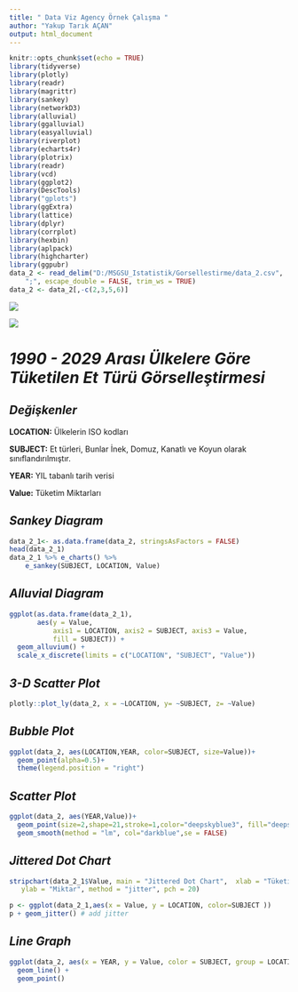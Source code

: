 ---
title: " Data Viz Agency Örnek Çalışma "
author: "Yakup Tarık AÇAN"
output: html_document
---

```{r setup, include=FALSE}
knitr::opts_chunk$set(echo = TRUE)
library(tidyverse)
library(plotly)
library(readr)
library(magrittr)
library(sankey)
library(networkD3)
library(alluvial)
library(ggalluvial)
library(easyalluvial)
library(riverplot)
library(echarts4r)
library(plotrix)
library(readr)
library(vcd) 
library(ggplot2)
library(DescTools) 
library("gplots")
library(ggExtra)
library(lattice)
library(dplyr)
library(corrplot)
library(hexbin)
library(aplpack)
library(highcharter)
library(ggpubr)
data_2 <- read_delim("D:/MSGSU_Istatistik/Gorsellestirme/data_2.csv", 
    ";", escape_double = FALSE, trim_ws = TRUE)
data_2 <- data_2[,-c(2,3,5,6)]
```

![ ](index.png)

![ ](MEAT.jpg)

# *1990 - 2029 Arası Ülkelere Göre Tüketilen Et Türü Görselleştirmesi*

## *Değişkenler*

**LOCATION:** Ülkelerin ISO kodları

**SUBJECT:** Et türleri, Bunlar İnek, Domuz, Kanatlı ve Koyun olarak sınıflandırılmıştır.

**YEAR:** YIL tabanlı tarih verisi

**Value:** Tüketim Miktarları


## *Sankey Diagram*

```{r Sankey Diagram}
data_2_1<- as.data.frame(data_2, stringsAsFactors = FALSE)
head(data_2_1)
data_2_1 %>% e_charts() %>%
    e_sankey(SUBJECT, LOCATION, Value)
```

## *Alluvial Diagram*

```{r Alluvial Diagram}

ggplot(as.data.frame(data_2_1),
       aes(y = Value,
           axis1 = LOCATION, axis2 = SUBJECT, axis3 = Value,
           fill = SUBJECT)) +
  geom_alluvium() +
  scale_x_discrete(limits = c("LOCATION", "SUBJECT", "Value"))

```

## *3-D Scatter Plot*

```{r 3-D SCATTER PLOT}
plotly::plot_ly(data_2, x = ~LOCATION, y= ~SUBJECT, z= ~Value)
```

## *Bubble Plot*

```{r Bubble Plot}
ggplot(data_2, aes(LOCATION,YEAR, color=SUBJECT, size=Value))+
  geom_point(alpha=0.5)+
  theme(legend.position = "right")
```

## *Scatter Plot*

```{r Scatter Plot}
ggplot(data_2, aes(YEAR,Value))+
  geom_point(size=2,shape=21,stroke=1,color="deepskyblue3", fill="deepskyblue3")+
  geom_smooth(method = "lm", col="darkblue",se = FALSE)
```

## *Jittered Dot Chart*

```{r Jittered Dot Chart}
stripchart(data_2_1$Value, main = "Jittered Dot Chart",  xlab = "Tüketilen Et Sayısı(Kg)",
   ylab = "Miktar", method = "jitter", pch = 20)
```

```{r}
p <- ggplot(data_2_1,aes(x = Value, y = LOCATION, color=SUBJECT )) 
p + geom_jitter() # add jitter
```

## *Line Graph*

```{r Line Graph}
ggplot(data_2, aes(x = YEAR, y = Value, color = SUBJECT, group = LOCATION )) +
  geom_line() +
  geom_point()
```
